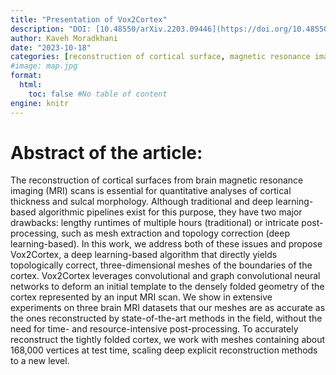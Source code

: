 ```yaml
---
title: "Presentation of Vox2Cortex"
description: "DOI: [10.48550/arXiv.2203.09446](https://doi.org/10.48550/arXiv.2203.09446){target='_blank'}"
author: Kaveh Moradkhani
date: "2023-10-18"
categories: [reconstruction of cortical surface, magnetic resonance imaging, geometric deep neural network]
#image: map.jpg
format:
  html:
    toc: false #No table of content
engine: knitr
---
```


# Abstract of the article:

The reconstruction of cortical surfaces from brain magnetic resonance imaging (MRI) scans is essential for quantitative analyses of cortical thickness and sulcal morphology. Although traditional and deep learning-based algorithmic pipelines exist for this purpose, they have two major drawbacks: lengthy runtimes of multiple hours (traditional) or intricate post-processing, such as mesh extraction and topology correction (deep learning-based). In this work, we address both of these issues and propose Vox2Cortex, a deep learning-based algorithm that directly yields topologically correct, three-dimensional meshes of the boundaries of the cortex. Vox2Cortex leverages convolutional and graph convolutional neural networks to deform an initial template to the densely folded geometry of the cortex represented by an input MRI scan. We show in extensive experiments on three brain MRI datasets that our meshes are as accurate as the ones reconstructed by state-of-the-art methods in the field, without the need for time- and resource-intensive post-processing. To accurately reconstruct the tightly folded cortex, we work with meshes containing about 168,000 vertices at test time, scaling deep explicit reconstruction methods to a new level. 